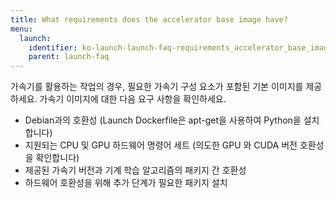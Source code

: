 ---
title: What requirements does the accelerator base image have?
menu:
  launch:
    identifier: ko-launch-launch-faq-requirements_accelerator_base_image
    parent: launch-faq
---

가속기를 활용하는 작업의 경우, 필요한 가속기 구성 요소가 포함된 기본 이미지를 제공하세요. 가속기 이미지에 대한 다음 요구 사항을 확인하세요.

- Debian과의 호환성 (Launch Dockerfile은 apt-get을 사용하여 Python을 설치합니다)
- 지원되는 CPU 및 GPU 하드웨어 명령어 세트 (의도한 GPU 와 CUDA 버전 호환성을 확인합니다)
- 제공된 가속기 버전과 기계 학습 알고리즘의 패키지 간 호환성
- 하드웨어 호환성을 위해 추가 단계가 필요한 패키지 설치